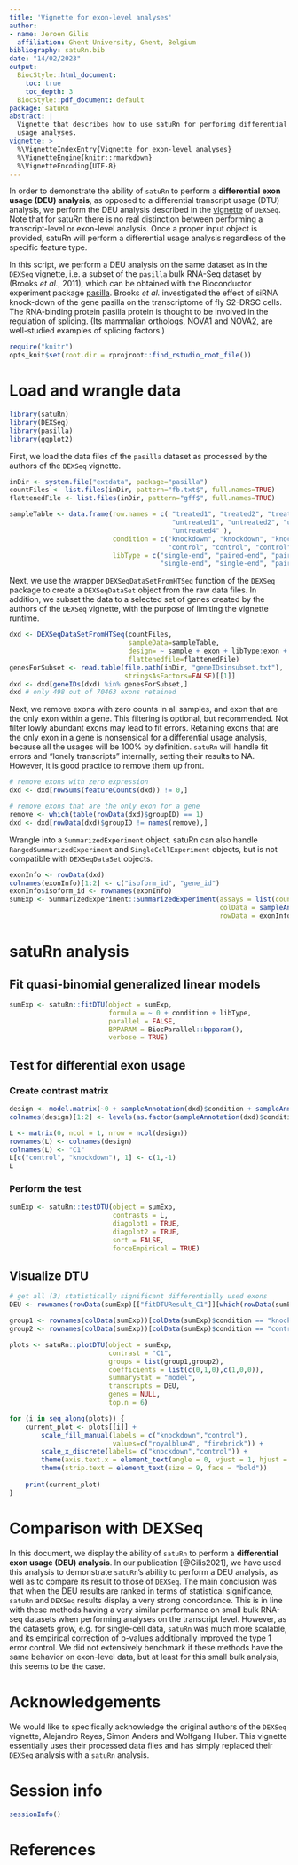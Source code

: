```yaml
---
title: 'Vignette for exon-level analyses'
author:
- name: Jeroen Gilis
  affiliation: Ghent University, Ghent, Belgium
bibliography: satuRn.bib
date: "14/02/2023"
output:
  BiocStyle::html_document:
    toc: true
    toc_depth: 3
  BiocStyle::pdf_document: default
package: satuRn
abstract: |
  Vignette that describes how to use satuRn for perforimg differential exon
  usage analyses.
vignette: >
  %\VignetteIndexEntry{Vignette for exon-level analyses}
  %\VignetteEngine{knitr::rmarkdown}
  %\VignetteEncoding{UTF-8}
---
```


In order to demonstrate the ability of `satuRn` to perform a **differential**
**exon usage (DEU) analysis**, as opposed to a differential transcript usage 
(DTU) analysis, we perform the DEU analysis described in the 
[vignette](https://bioconductor.org/packages/devel/bioc/vignettes/DEXSeq/inst/doc/DEXSeq.html) 
of `DEXSeq`. Note that for satuRn there is no real distinction between 
performing a transcript-level or exon-level analysis. Once a proper input object
is provided, satuRn will perform a differential usage analysis regardless of the
specific feature type.

In this script, we perform a DEU analysis on the same dataset as in the `DEXSeq`
vignette, i.e. a subset of the `pasilla` bulk RNA-Seq dataset by (Brooks 
*et al.*, 2011), which can be obtained with the Bioconductor experiment package 
[pasilla](https://bioconductor.org/packages/release/data/experiment/html/pasilla.html).
Brooks *et al.* investigated the effect of siRNA knock-down of the gene pasilla 
on the transcriptome of fly S2-DRSC cells. The RNA-binding protein pasilla 
protein is thought to be involved in the regulation of splicing. (Its mammalian 
orthologs, NOVA1 and NOVA2, are well-studied examples of splicing factors.)

```r
require("knitr")
opts_knit$set(root.dir = rprojroot::find_rstudio_root_file())
```

# Load and wrangle data

```r
library(satuRn)
library(DEXSeq)
library(pasilla)
library(ggplot2)
```

First, we load the data files of the `pasilla` dataset as processed by the 
authors of the `DEXSeq` vignette.

```r
inDir <- system.file("extdata", package="pasilla")
countFiles <- list.files(inDir, pattern="fb.txt$", full.names=TRUE)
flattenedFile <- list.files(inDir, pattern="gff$", full.names=TRUE)

sampleTable <- data.frame(row.names = c( "treated1", "treated2", "treated3", 
                                         "untreated1", "untreated2", "untreated3", 
                                         "untreated4" ),
                          condition = c("knockdown", "knockdown", "knockdown",  
                                        "control", "control", "control", "control"),
                          libType = c("single-end", "paired-end", "paired-end", 
                                      "single-end", "single-end", "paired-end", "paired-end"))
```

Next, we use the wrapper `DEXSeqDataSetFromHTSeq` function of the `DEXSeq` 
package to create a `DEXSeqDataSet` object from the raw data files. In addition,
we subset the data to a selected set of genes created by the authors of the
`DEXSeq` vignette, with the purpose of limiting the vignette runtime.

```r
dxd <- DEXSeqDataSetFromHTSeq(countFiles,
                              sampleData=sampleTable,
                              design= ~ sample + exon + libType:exon + condition:exon,
                              flattenedfile=flattenedFile)
genesForSubset <- read.table(file.path(inDir, "geneIDsinsubset.txt"), 
                             stringsAsFactors=FALSE)[[1]]
dxd <- dxd[geneIDs(dxd) %in% genesForSubset,]
dxd # only 498 out of 70463 exons retained
```

Next, we remove exons with zero counts in all samples, and exon that are the
only exon within a gene. This filtering is optional, but recommended. Not filter
lowly abundant exons may lead to fit errors. Retaining exons that are the only 
exon in a gene is nonsensical for a differential usage analysis, because all the
usages will be 100% by definition. `satuRn` will handle fit errors and "lonely
transcripts" internally, setting their results to NA. However, it is good 
practice to remove them up front.

```r
# remove exons with zero expression
dxd <- dxd[rowSums(featureCounts(dxd)) != 0,]

# remove exons that are the only exon for a gene
remove <- which(table(rowData(dxd)$groupID) == 1)
dxd <- dxd[rowData(dxd)$groupID != names(remove),]
```

Wrangle into a `SummarizedExperiment` object. satuRn can also handle
`RangedSummarizedExperiment` and `SingleCellExperiment` objects, but is not
compatible with `DEXSeqDataSet` objects.

```r
exonInfo <- rowData(dxd)
colnames(exonInfo)[1:2] <- c("isoform_id", "gene_id")
exonInfo$isoform_id <- rownames(exonInfo)
sumExp <- SummarizedExperiment::SummarizedExperiment(assays = list(counts=featureCounts(dxd)), 
                                                     colData = sampleAnnotation(dxd), 
                                                     rowData = exonInfo)
```

# satuRn analysis

## Fit quasi-binomial generalized linear models

```r
sumExp <- satuRn::fitDTU(object = sumExp,
                         formula = ~ 0 + condition + libType,
                         parallel = FALSE,
                         BPPARAM = BiocParallel::bpparam(),
                         verbose = TRUE)
```

## Test for differential exon usage

### Create contrast matrix

```r
design <- model.matrix(~0 + sampleAnnotation(dxd)$condition + sampleAnnotation(dxd)$libType)
colnames(design)[1:2] <- levels(as.factor(sampleAnnotation(dxd)$condition))

L <- matrix(0, ncol = 1, nrow = ncol(design))
rownames(L) <- colnames(design)
colnames(L) <- "C1"
L[c("control", "knockdown"), 1] <- c(1,-1)
L
```

### Perform the test

```r
sumExp <- satuRn::testDTU(object = sumExp, 
                          contrasts = L, 
                          diagplot1 = TRUE,
                          diagplot2 = TRUE,
                          sort = FALSE,
                          forceEmpirical = TRUE)
```

## Visualize DTU

```r
# get all (3) statistically significant differentially used exons
DEU <- rownames(rowData(sumExp)[["fitDTUResult_C1"]][which(rowData(sumExp)[["fitDTUResult_C1"]]$empirical_FDR < 0.05),])

group1 <- rownames(colData(sumExp))[colData(sumExp)$condition == "knockdown"]
group2 <- rownames(colData(sumExp))[colData(sumExp)$condition == "control"]

plots <- satuRn::plotDTU(object = sumExp,
                         contrast = "C1",
                         groups = list(group1,group2),
                         coefficients = list(c(0,1,0),c(1,0,0)),
                         summaryStat = "model",
                         transcripts = DEU,
                         genes = NULL,
                         top.n = 6)

for (i in seq_along(plots)) {
    current_plot <- plots[[i]] +
        scale_fill_manual(labels = c("knockdown","control"),
                          values=c("royalblue4", "firebrick")) + 
        scale_x_discrete(labels= c("knockdown","control")) +
        theme(axis.text.x = element_text(angle = 0, vjust = 1, hjust = 0.5, size = 9)) +
        theme(strip.text = element_text(size = 9, face = "bold"))
    
    print(current_plot)
}
```

# Comparison with DEXSeq

In this document, we display the ability of `satuRn` to perform a 
**differential exon usage (DEU) analysis**. In our publication [@Gilis2021],
we have used this analysis to demonstrate `satuRn`'s ability to perform a DEU
analysis, as well as to compare its result to those of `DEXSeq`. The main 
conclusion was that when the DEU results are ranked in terms of statistical 
significance, `satuRn` and  `DEXSeq` results display a very strong concordance.
This is in line with these methods having a very similar performance on small 
bulk RNA-seq datasets when performing analyses on the transcript level. However, 
as the datasets grow, e.g. for single-cell data, `satuRn` was much more 
scalable, and its empirical correction of p-values additionally improved the 
type 1 error control. We did not extensively benchmark if these methods have the 
same behavior on exon-level data, but at least for this small bulk analysis, 
this seems to be the case.

# Acknowledgements

We would like to specifically acknowledge the original authors of the `DEXSeq`
vignette, Alejandro Reyes, Simon Anders and Wolfgang Huber. This vignette 
essentially uses their processed data files and has simply replaced their 
`DEXSeq` analysis with a `satuRn` analysis.

# Session info

```r
sessionInfo()
```

# References

